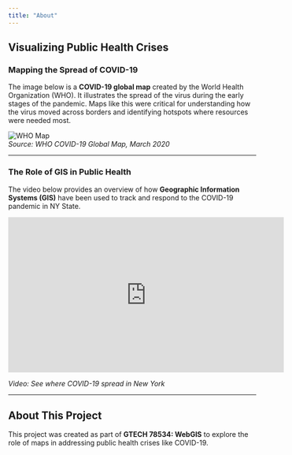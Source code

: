 ```yaml
---
title: "About"
---
```


## Visualizing Public Health Crises

### Mapping the Spread of COVID-19

The image below is a **COVID-19 global map** created by the World Health Organization (WHO). It illustrates the spread of the virus during the early stages of the pandemic. Maps like this were critical for understanding how the virus moved across borders and identifying hotspots where resources were needed most.

![WHO Map](https://scitechdaily.com/images/COVID-19-Coronavirus-Map-March-15.jpg)  
*Source: WHO COVID-19 Global Map, March 2020*

---

### The Role of GIS in Public Health

The video below provides an overview of how **Geographic Information Systems (GIS)** have been used to track and respond to the COVID-19 pandemic in NY State.

<iframe width="560" height="315" src="https://www.youtube.com/embed/PXhIIYp-DPI?si=UqHkz13LfQMJOgc6&amp;start=33" title="YouTube video player" frameborder="0" allow="accelerometer; autoplay; clipboard-write; encrypted-media; gyroscope; picture-in-picture; web-share" referrerpolicy="strict-origin-when-cross-origin" allowfullscreen></iframe>  
*Video: See where COVID-19 spread in New York*

---

## About This Project

This project was created as part of **GTECH 78534: WebGIS** to explore the role of maps in addressing public health crises like COVID-19.

